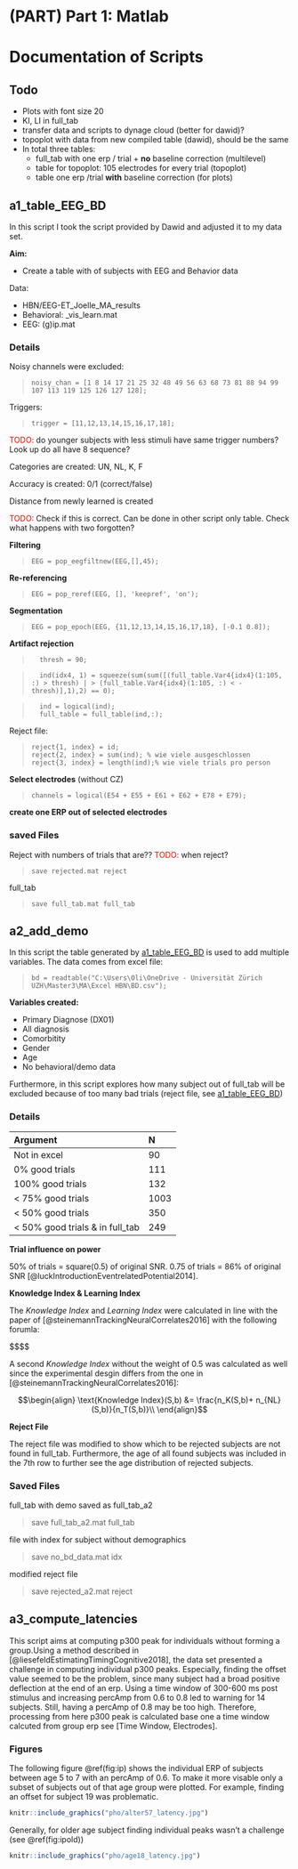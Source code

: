 # (PART) Part 1: Matlab {-}

# Documentation of Scripts 

## Todo {-}

* Plots with font size 20
* KI, LI in full_tab
* transfer data and scripts to dynage cloud (better for dawid)?
* topoplot with data from new compiled table (dawid), should be the same
* In total three tables:
  * full_tab with one erp / trial + **no** baseline correction (multilevel)
  * table for topoplot: 105 electrodes for every trial (topoplot)
  * table one erp /trial **with** baseline correction (for plots)

## a1_table_EEG_BD 

In this script I took the script provided by Dawid and adjusted it to my data set. 

**Aim:** 

* Create a table with of subjects with EEG and Behavior data

Data:

* HBN/EEG-ET_Joelle_MA_results
* Behavioral: _vis_learn.mat
* EEG: (g)ip.mat
  
### Details 

Noisy channels were excluded: 

>     noisy_chan = [1 8 14 17 21 25 32 48 49 56 63 68 73 81 88 94 99 107 113 119 125 126 127 128];

Triggers:

>     trigger = [11,12,13,14,15,16,17,18];


<span style="color: red;">TODO:</span>  do younger subjects with less stimuli have  same trigger numbers? Look up do all have 8 sequence?

Categories are created: UN, NL, K, F

Accuracy is created: 0/1 (correct/false) 

Distance from newly learned is created

<span style="color: red;">TODO:</span>  Check if this is correct. Can be done in other script only table. Check what happens with two forgotten? 

**Filtering** 

>     EEG = pop_eegfiltnew(EEG,[],45);

**Re-referencing** 

>     EEG = pop_reref(EEG, [], 'keepref', 'on');

**Segmentation**

>     EEG = pop_epoch(EEG, {11,12,13,14,15,16,17,18}, [-0.1 0.8]); 

**Artifact rejection**


>       thresh = 90;

>       ind(idx4, 1) = squeeze(sum(sum([(full_table.Var4{idx4}(1:105, :) > thresh) | > (full_table.Var4{idx4}(1:105, :) < -thresh)],1),2) == 0);

>       ind = logical(ind);
>       full_table = full_table(ind,:);

Reject file: 

>     reject{1, index} = id;
>     reject{2, index} = sum(ind); % wie viele ausgeschlossen
>     reject{3, index} = length(ind);% wie viele trials pro person
        
**Select electrodes** (without CZ) 

>     channels = logical(E54 + E55 + E61 + E62 + E78 + E79);

**create one ERP out of selected electrodes**


### saved Files

Reject with numbers of trials that are?? <span style="color: red;">TODO:</span>  when reject?

>     save rejected.mat reject

full_tab 

>     save full_tab.mat full_tab

## a2_add_demo

In this script the table generated by [a1_table_EEG_BD] is used to add multiple variables. The data comes from excel file: 

>     bd = readtable("C:\Users\Oli\OneDrive - Universität Zürich UZH\Master3\MA\Excel HBN\BD.csv");

**Variables created:** 

* Primary Diagnose (DX01)
* All diagnosis 
* Comorbitity
* Gender
* Age 
* No behavioral/demo data 

Furthermore, in this script explores how many subject out of full_tab will be excluded because of too many bad trials (reject file, see [a1_table_EEG_BD])

### Details 


| Argument         | N |
|:------------|:------------|
|Not in excel | 90      |
|0% good trials |   111    |
|100% good trials |   132    |
|< 75% good trials |    1003    |
|< 50% good trials |   350   |
|< 50% good trials & in full_tab| 249| 



**Trial influence on power** 

50% of trials = square(0.5) of original SNR. 0.75 of trials = 86% of original SNR [@luckIntroductionEventrelatedPotential2014]. 



**Knowledge Index & Learning Index**

The *Knowledge Index* and *Learning Index* were calculated in line with the paper of [@steinemannTrackingNeuralCorrelates2016] with the following forumla:


$$\begin{align}
    \text{Knowledge Index}(S,b) &= \frac{n_K(S,b)+ 0.5*n_{NL}(S,b)}{n_T(S,b)}\\
    \text{Learning Index}(S,b) &=\frac{n_{NL}(S,b)}{n_T(S,b)}\\
    \\
    \text{where}~S &= \text{Subject,} \\
  b &= \text{Block,}\\
  K &= \text{Known Stimuli,}\\
  NL &= \text{Newly Learned Stimuli,}\\
  T &= \text{Total Stimuli}\\

\end{align}$$

A second *Knowledge Index* without the weight of 0.5 was calculated as well since the experimental desgin differs from the one in [@steinemannTrackingNeuralCorrelates2016]:

$$\begin{align}
    \text{Knowledge Index}(S,b) &= \frac{n_K(S,b)+ n_{NL}(S,b)}{n_T(S,b)}\\
\end{align}$$



**Reject File**

The reject file was modified to show which to be rejected subjects are not found in full_tab. Furthermore, the age of all found subjects was included in the 7th row to further see the age distribution of rejected subjects. 

### Saved Files 

full_tab with demo saved as full_tab_a2

>   save full_tab_a2.mat full_tab  

file with index for subject without demographics 

>   save no_bd_data.mat idx

modified reject file

>   save rejected_a2.mat reject 


## a3_compute_latencies

This script aims at computing p300 peak for individuals without forming a group.Using a method described in [@liesefeldEstimatingTimingCognitive2018], the data set presented a challenge in computing individual p300 peaks. Especially, finding the offset value seemed to be the problem, since many subject had a broad positive deflection at the end of an erp. Using a time window of 300-600 ms post stimulus and increasing percAmp from 0.6 to 0.8 led to warning for 14 subjects. Still, having a percAmp of 0.8 may be too high. 
Therefore, processing from here p300 peak is calculated base one a time window calcuted from group erp see [Time Window, Electrodes]. 



### Figures

The following figure \@ref(fig:ip) shows the individual ERP of subjects between age 5 to 7 with an percAmp of 0.6. To make it more visable only a subset of subjects out of that age group were plotted. For example, finding an offset for subject 19 was problematic. 

```r
knitr::include_graphics("pho/alter57_latency.jpg")
```


Generally, for older age subject finding individual peaks wasn't a challenge (see \@ref(fig:ipold))

```r
knitr::include_graphics("pho/age18_latency.jpg")
```
